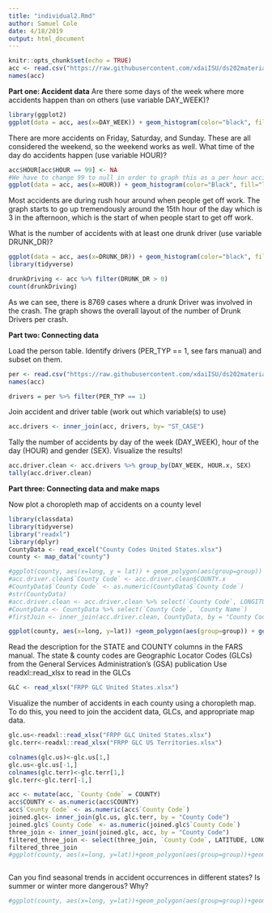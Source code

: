 ```yaml
---
title: "individual2.Rmd"
author: Samuel Cole
date: 4/18/2019
output: html_document
---
```


```r
knitr::opts_chunk$set(echo = TRUE)
acc <- read.csv("https://raw.githubusercontent.com/xdaiISU/ds202materials/master/hwlabs/fars2017/accident.csv", stringsAsFactors = FALSE)
names(acc)

```
**Part one: Accident data**
Are there some days of the week where more accidents happen than on others (use variable DAY_WEEK)?
```r
library(ggplot2)
ggplot(data = acc, aes(x=DAY_WEEK)) + geom_histogram(color="black", fill="light blue") + ylab("Total Number of Accidents") + xlab("Day of the week") + ggtitle("Total Accidents on each Given Week day") + scale_x_continuous(breaks= c(1, 2, 3, 4, 5, 6, 7), labels = c("Sunday", "Monday", "Tuesday","Wednesday", "Thursday", "Friday", "Saturday"))
```
There are more accidents on Friday, Saturday, and Sunday. These are all considered the weekend, so the weekend works as well. 
What time of the day do accidents happen (use variable HOUR)?
```r
acc$HOUR[acc$HOUR == 99] <- NA
#We have to change 99 to null in order to graph this as a per hour accident graph. 99 is the NULL hour, because the 0 hour is from midnight to 1.
ggplot(data = acc, aes(x=HOUR)) + geom_histogram(color="Black", fill="light green") + ylab("Total Number of Accidents") + xlab("Hour of the Day") + ggtitle("Total Accidents Per Hour on a Given Day") + scale_x_continuous(breaks= c(0, 1, 2, 3, 4, 5, 6, 7, 8, 9, 10, 11, 12, 13, 14, 15, 16, 17, 18, 19, 20, 21, 22, 23))
```
Most accidents are during rush hour around when people get off work. The graph starts to go up tremendously around the 15th hour of the day which is 3 in the afternoon, which is the start of when people start to get off work. 

What is the number of accidents with at least one drunk driver (use variable DRUNK_DR)?
```r
ggplot(data = acc, aes(x=DRUNK_DR)) + geom_histogram(color="black", fill="lightpink3") + ylab("Total Number of Accidents") + xlab("Number of Drunk Drivers involved in the Crash") + ggtitle("Number of Drunk Drivers involved in each Accident") + scale_x_continuous(breaks= c(0, 1, 2, 3)) + stat_bin(aes(y=..count.., label=..count..), geom="text", vjust=-.5) 
library(tidyverse)

drunkDriving <- acc %>% filter(DRUNK_DR > 0)
count(drunkDriving)

```
As we can see, there is 8769 cases where a drunk Driver was involved in the crash. The graph shows the overall layout of the number of Drunk Drivers per crash.

**Part two: Connecting data**

Load the person table. Identify drivers (PER_TYP == 1, see fars manual) and subset on them.
```r
per <- read.csv("https://raw.githubusercontent.com/xdaiISU/ds202materials/master/hwlabs/fars2017/person.csv", stringsAsFactors = FALSE)
names(acc)

drivers = per %>% filter(PER_TYP == 1)
```
Join accident and driver table (work out which variable(s) to use)
```r
acc.drivers <- inner_join(acc, drivers, by= "ST_CASE")
```

Tally the number of accidents by day of the week (DAY_WEEK), hour of the day (HOUR) and gender (SEX). Visualize the results!
```r
acc.driver.clean <- acc.drivers %>% group_by(DAY_WEEK, HOUR.x, SEX)
tally(acc.driver.clean)
```

**Part three: Connecting data and make maps**

Now plot a choropleth map of accidents on a county level
```r
library(classdata)
library(tidyverse)
library("readxl")
library(dplyr)
CountyData <- read_excel("County Codes United States.xlsx")
county <- map_data("county")

#ggplot(county, aes(x=long, y = lat)) + geom_polygon(aes(group=group))
#acc.driver.clean$`County Code` <- acc.driver.clean$COUNTY.x
#CountyData$`County Code` <- as.numeric(CountyData$`County Code`)
#str(CountyData)
#acc.driver.clean <- acc.driver.clean %>% select(`County Code`, LONGITUD, LATITUDE, DAY_WEEK, HOUR.x, SEX)
#CountyData <- CountyData %>% select(`County Code`, `County Name`)
#firstJoin <- inner_join(acc.driver.clean, CountyData, by = "County Code")

ggplot(county, aes(x=long, y=lat)) +geom_polygon(aes(group=group)) + geom_point(aes(x=LONGITUD, y=LATITUDE), data=acc %>% filter(LONGITUD < 0, LATITUDE > -130), size=0.001, color='white')

```
Read the description for the STATE and COUNTY columns in the FARS manual.
The state & county codes are Geographic Locator Codes (GLCs) from the General Services Administration’s (GSA) publication
Use readxl::read_xlsx to read in the GLCs
```r
GLC <- read_xlsx("FRPP GLC United States.xlsx")
```
Visualize the number of accidents in each county using a choropleth map. To do this, you need to join the accident data, GLCs, and appropriate map data.
```r
glc.us<-readxl::read_xlsx("FRPP GLC United States.xlsx")
glc.terr<-readxl::read_xlsx("FRPP GLC US Territories.xlsx")

colnames(glc.us)<-glc.us[1,]
glc.us<-glc.us[-1,]
colnames(glc.terr)<-glc.terr[1,]
glc.terr<-glc.terr[-1,]

acc <- mutate(acc, `County Code` = COUNTY)
acc$COUNTY <- as.numeric(acc$COUNTY)
acc$`County Code` <- as.numeric(acc$`County Code`)
joined.glc<- inner_join(glc.us, glc.terr, by = "County Code")
joined.glc$`County Code` <- as.numeric(joined.glc$`County Code`)
three_join <- inner_join(joined.glc, acc, by = "County Code")
filtered_three_join <- select(three_join, `County Code`, LATITUDE, LONGITUD, COUNTY, DAY, MONTH, YEAR, HOUR, ST_CASE)
filtered_three_join
#ggplot(county, aes(x=long, y=lat))+geom_polygon(aes(group=group))+geom_point(aes(x=LONGITUD, y=LATITUDE), data=three_join, size=0.0001, color="white")



```
Can you find seasonal trends in accident occurrences in different states? Is summer or winter more dangerous? Why?
```r

#ggplot(county, aes(x=long, y=lat))+geom_polygon(aes(group=group))+geom_point(aes(x=LONGITUD, y=LATITUDE), data=three_join  %>% filter(LONGITUD <0 & LONGITUD > -130), size=0.0001, color="white")+facet_wrap(~MONTH)


```
